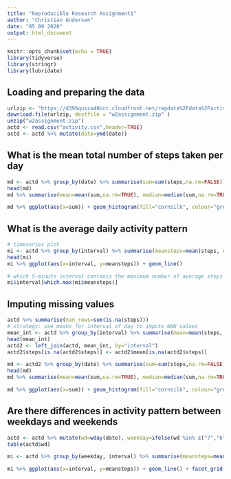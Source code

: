 ```yaml
---
title: "Reproducible Research Assignment1"
author: "Christian Andersen"
date: "05 09 2020"
output: html_document
---
```



```r
knitr::opts_chunk$set(echo = TRUE)
library(tidyverse)
library(stringr)
library(lubridate)


```

## Loading and preparing the data


```r
urlzip <- "https://d396qusza40orc.cloudfront.net/repdata%2Fdata%2Factivity.zip"
download.file(urlzip, destfile = "w2assignment.zip" )
unzip("w2assignment.zip")                                
actd <- read.csv("activity.csv",header=TRUE)
actd <- actd %>% mutate(date=ymd(date))
```

## What is the mean total number of steps taken per day

```r

md <- actd %>% group_by(date) %>% summarise(sum=sum(steps,na.rm=FALSE))
head(md)
md %>% summarise(mean=mean(sum,na.rm=TRUE), median=median(sum,na.rm=TRUE))

md %>% ggplot(aes(x=sum)) + geom_histogram(fill="cornsilk", colour="grey")
```

## What is the average daily activity pattern

```r
# timeseries plot
mi <- actd %>% group_by(interval) %>% summarise(meansteps=mean(steps, na.rm=TRUE))
head(mi)
mi %>% ggplot(aes(x=interval, y=meansteps)) + geom_line()

# which 5-minute interval contanis the maximum number of average steps over days
mi$interval[which.max(mi$meansteps)]
``` 
## Imputing missing values

```r
actd %>% summarise(nan_rows=sum(is.na(steps)))
# strategy: use means for interval of day to impute NAN values
mean_int <- actd %>% group_by(interval) %>% summarise(mean=mean(steps, na.rm=TRUE))
head(mean_int)
actd2 <- left_join(actd, mean_int, by="interval")
actd2$steps[is.na(actd2$steps)] <- actd2$mean[is.na(actd2$steps)]

md <- actd2 %>% group_by(date) %>% summarise(sum=sum(steps,na.rm=FALSE))
head(md)
md %>% summarise(mean=mean(sum,na.rm=TRUE), median=median(sum,na.rm=TRUE))

md %>% ggplot(aes(x=sum)) + geom_histogram(fill="cornsilk", colour="grey")
``` 

## Are there differences in activity pattern between weekdays and weekends

```r
actd <- actd %>% mutate(wd=wday(date), weekday=ifelse(wd %in% c("7","6"),"weekend","weekday"))
table(actd$wd)

mi <- actd %>% group_by(weekday, interval) %>% summarise(meansteps=mean(steps, na.rm=TRUE))

mi %>% ggplot(aes(x=interval, y=meansteps)) + geom_line() + facet_grid(weekday ~.)
```

